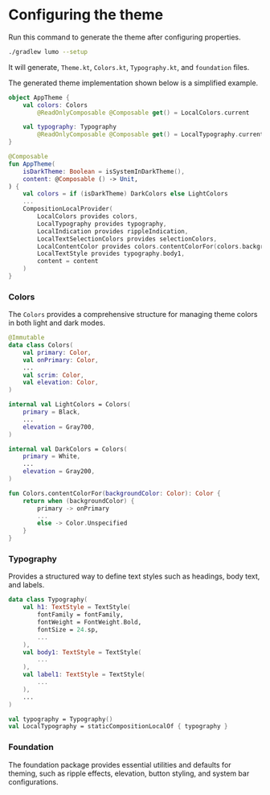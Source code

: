 
# Configuring the theme

Run this command to generate the theme after configuring properties.

```bash
./gradlew lumo --setup
```

It will generate, `Theme.kt`, `Colors.kt`, `Typography.kt`, and `foundation` files.

<FileTree>
  <FileTree.Folder name="myProject" defaultOpen>
    <FileTree.Folder name="app" />
    <FileTree.Folder
      name="ui-components/src/main/java/com/nomanr/ui_components"
      defaultOpen
    >
      <FileTree.Folder name="foundation">
        <FileTree.File name="Ripple.kt" />
      </FileTree.Folder>
      <FileTree.File name="Theme.kt" />
      <FileTree.File name="Colors.kt" />
      <FileTree.File name="Typography.kt" />
    </FileTree.Folder>
    <FileTree.File name="lumo.properties" />
  </FileTree.Folder>
</FileTree>

<Callout type="info">
  The generated theme implementation shown below is a simplified example.
</Callout>

```kotlin
object AppTheme {
    val colors: Colors
        @ReadOnlyComposable @Composable get() = LocalColors.current

    val typography: Typography
        @ReadOnlyComposable @Composable get() = LocalTypography.current
}

@Composable
fun AppTheme(
    isDarkTheme: Boolean = isSystemInDarkTheme(),
    content: @Composable () -> Unit,
) {
    val colors = if (isDarkTheme) DarkColors else LightColors
    ...
    CompositionLocalProvider(
        LocalColors provides colors,
        LocalTypography provides typography,
        LocalIndication provides rippleIndication,
        LocalTextSelectionColors provides selectionColors,
        LocalContentColor provides colors.contentColorFor(colors.background),
        LocalTextStyle provides typography.body1,
        content = content
    )
}
```

### Colors

The `Colors` provides a comprehensive structure for managing theme colors in both light and dark modes.

```kotlin
@Immutable
data class Colors(
    val primary: Color,
    val onPrimary: Color,
    ...
    val scrim: Color,
    val elevation: Color,
)

internal val LightColors = Colors(
    primary = Black,
    ...
    elevation = Gray700,
)

internal val DarkColors = Colors(
    primary = White,
    ...
    elevation = Gray200,
)

fun Colors.contentColorFor(backgroundColor: Color): Color {
    return when (backgroundColor) {
        primary -> onPrimary
        ...
        else -> Color.Unspecified
    }
}
```

### Typography

Provides a structured way to define text styles such as headings, body text, and labels.

```kotlin
data class Typography(
    val h1: TextStyle = TextStyle(
        fontFamily = fontFamily,
        fontWeight = FontWeight.Bold,
        fontSize = 24.sp,
        ...
    ),
    val body1: TextStyle = TextStyle(
        ...
    ),
    val label1: TextStyle = TextStyle(
        ...
    ),
    ...
)

val typography = Typography()
val LocalTypography = staticCompositionLocalOf { typography }
```

### Foundation

The foundation package provides essential utilities and defaults for theming, such as ripple effects, elevation, button styling, and system bar configurations.
